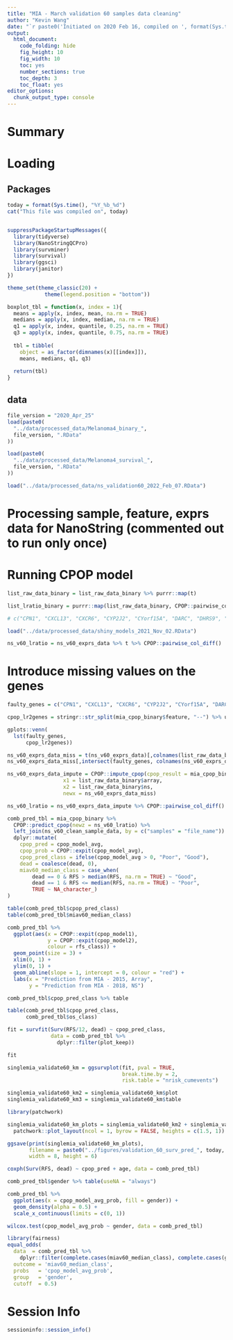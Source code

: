 ```yaml
---
title: "MIA - March validation 60 samples data cleaning"
author: "Kevin Wang"
date: "`r paste0('Initiated on 2020 Feb 16, compiled on ', format(Sys.time(), '%Y %b %d'))`"
output:
  html_document:
    code_folding: hide
    fig_height: 10
    fig_width: 10
    toc: yes
    number_sections: true
    toc_depth: 3
    toc_float: yes
editor_options: 
  chunk_output_type: console
---
```



# Summary


# Loading 

## Packages

```r
today = format(Sys.time(), "%Y_%b_%d")
cat("This file was compiled on", today)


suppressPackageStartupMessages({
  library(tidyverse)
  library(NanoStringQCPro)
  library(survminer)
  library(survival)
  library(ggsci)
  library(janitor)
})

theme_set(theme_classic(20) +
            theme(legend.position = "bottom"))

boxplot_tbl = function(x, index = 1){
  means = apply(x, index, mean, na.rm = TRUE)
  medians = apply(x, index, median, na.rm = TRUE)
  q1 = apply(x, index, quantile, 0.25, na.rm = TRUE)
  q3 = apply(x, index, quantile, 0.75, na.rm = TRUE)
  
  tbl = tibble(
    object = as_factor(dimnames(x)[[index]]),
    means, medians, q1, q3)
  
  return(tbl)
}

```

## data
```r
file_version = "2020_Apr_25"
load(paste0(
  "../data/processed_data/Melanoma4_binary_",
  file_version, ".RData"
))

load(paste0(
  "../data/processed_data/Melanoma4_survival_",
  file_version, ".RData"
))

load("../data/processed_data/ns_validation60_2022_Feb_07.RData")
```


# Processing sample, feature, exprs data for NanoString (commented out to run only once)

# Running CPOP model 
```r
list_raw_data_binary = list_raw_data_binary %>% purrr::map(t)

list_lratio_binary = purrr::map(list_raw_data_binary, CPOP::pairwise_col_diff)

# c("CPN1", "CXCL13", "CXCR6", "CYP2J2", "CYorf15A", "DARC", "DHRS9", "DNAH2", "CXCL10", "CXCL9", "CYBB", "DCT")
```


```r
load("../data/processed_data/shiny_models_2021_Nov_02.RData")

ns_v60_lratio = ns_v60_exprs_data %>% t %>% CPOP::pairwise_col_diff()
```


# Introduce missing values on the genes 

```r
faulty_genes = c("CPN1", "CXCL13", "CXCR6", "CYP2J2", "CYorf15A", "DARC", "DHRS9", "DNAH2", "CXCL10", "CXCL9", "CYBB", "DCT") %>% toupper()

cpop_lr2genes = stringr::str_split(mia_cpop_binary$feature, "--") %>% unlist %>% unique %>% sort

gplots::venn(
  lst(faulty_genes, 
      cpop_lr2genes))

ns_v60_exprs_data_miss = t(ns_v60_exprs_data)[,colnames(list_raw_data_binary$array)]
ns_v60_exprs_data_miss[,intersect(faulty_genes, colnames(ns_v60_exprs_data_miss))] = NA

ns_v60_exprs_data_impute = CPOP::impute_cpop(cpop_result = mia_cpop_binary, 
                  x1 = list_raw_data_binary$array, 
                  x2 = list_raw_data_binary$ns, 
                  newx = ns_v60_exprs_data_miss)

ns_v60_lratio = ns_v60_exprs_data_impute %>% CPOP::pairwise_col_diff()
```



```r
comb_pred_tbl = mia_cpop_binary %>% 
  CPOP::predict_cpop(newz = ns_v60_lratio) %>%
  left_join(ns_v60_clean_sample_data, by = c("samples" = "file_name")) %>% 
  dplyr::mutate(
    cpop_pred = cpop_model_avg,
    cpop_prob = CPOP::expit(cpop_model_avg),
    cpop_pred_class = ifelse(cpop_model_avg > 0, "Poor", "Good"),
    dead = coalesce(dead, 0),
    miav60_median_class = case_when(
        dead == 0 & RFS > median(RFS, na.rm = TRUE) ~ "Good",
        dead == 1 & RFS <= median(RFS, na.rm = TRUE) ~ "Poor",
        TRUE ~ NA_character_)
)

table(comb_pred_tbl$cpop_pred_class)
table(comb_pred_tbl$miav60_median_class)

comb_pred_tbl %>% 
  ggplot(aes(x = CPOP::expit(cpop_model1), 
             y = CPOP::expit(cpop_model2),
             colour = rfs_class)) +
  geom_point(size = 3) +
  xlim(0, 1) +
  ylim(0, 1) +
  geom_abline(slope = 1, intercept = 0, colour = "red") +
  labs(x = "Prediction from MIA - 2015, Array",
       y = "Prediction from MIA - 2018, NS")

comb_pred_tbl$cpop_pred_class %>% table

table(comb_pred_tbl$cpop_pred_class, 
      comb_pred_tbl$os_class)

fit = survfit(Surv(RFS/12, dead) ~ cpop_pred_class, 
              data = comb_pred_tbl %>% 
                dplyr::filter(plot_keep))

fit

singlemia_validate60_km = ggsurvplot(fit, pval = TRUE, 
                                     break.time.by = 2,
                                     risk.table = "nrisk_cumevents")

singlemia_validate60_km2 = singlemia_validate60_km$plot
singlemia_validate60_km3 = singlemia_validate60_km$table

library(patchwork)

singlemia_validate60_km_plots = singlemia_validate60_km2 + singlemia_validate60_km3 +
  patchwork::plot_layout(ncol = 1, byrow = FALSE, heights = c(1.5, 1))

ggsave(print(singlemia_validate60_km_plots), 
       filename = paste0("../figures/validation_60_surv_pred_", today, ".eps"),
       width = 8, height = 6)

coxph(Surv(RFS, dead) ~ cpop_pred + age, data = comb_pred_tbl)
```

```r
comb_pred_tbl$gender %>% table(useNA = "always")

comb_pred_tbl %>% 
  ggplot(aes(x = cpop_model_avg_prob, fill = gender)) +
  geom_density(alpha = 0.5) +
  scale_x_continuous(limits = c(0, 1))

wilcox.test(cpop_model_avg_prob ~ gender, data = comb_pred_tbl)

library(fairness)
equal_odds(
  data  = comb_pred_tbl %>% 
    dplyr::filter(complete.cases(miav60_median_class), complete.cases(gender)),
  outcome = 'miav60_median_class',
  probs   = 'cpop_model_avg_prob',
  group   = 'gender',
  cutoff  = 0.5)
```


# Session Info 
```r
sessioninfo::session_info()
```
